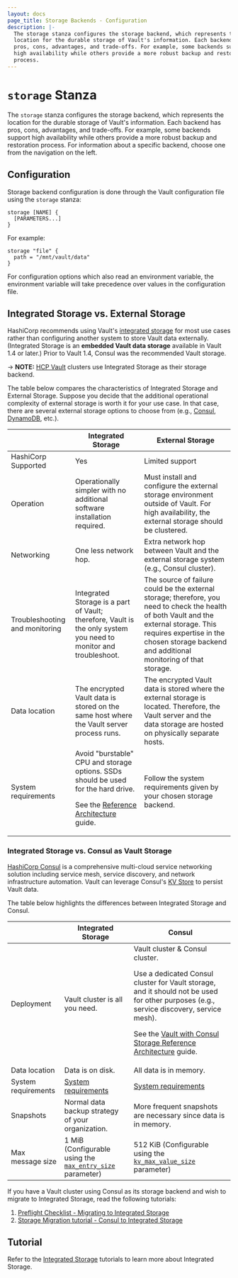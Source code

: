 ```yaml
---
layout: docs
page_title: Storage Backends - Configuration
description: |-
  The storage stanza configures the storage backend, which represents the
  location for the durable storage of Vault's information. Each backend has
  pros, cons, advantages, and trade-offs. For example, some backends support
  high availability while others provide a more robust backup and restoration
  process.
---
```


# `storage` Stanza

The `storage` stanza configures the storage backend, which represents the
location for the durable storage of Vault's information. Each backend has pros,
cons, advantages, and trade-offs. For example, some backends support high
availability while others provide a more robust backup and restoration process.
For information about a specific backend, choose one from the navigation on the
left.

## Configuration

Storage backend configuration is done through the Vault configuration file using
the `storage` stanza:

```hcl
storage [NAME] {
  [PARAMETERS...]
}
```

For example:

```hcl
storage "file" {
  path = "/mnt/vault/data"
}
```

For configuration options which also read an environment variable, the
environment variable will take precedence over values in the configuration
file.

## Integrated Storage vs. External Storage

HashiCorp recommends using Vault's [integrated
storage](/docs/configuration/storage/raft) for most use cases rather than
configuring another system to store Vault data externally. (Integrated Storage is
an **embedded Vault data storage** available in Vault 1.4 or later.) Prior to Vault 1.4, Consul was the recommended Vault storage.

-> **NOTE:** [HCP Vault](https://cloud.hashicorp.com/products/vault) clusters
use Integrated Storage as their storage backend.

The table below compares the characteristics of Integrated Storage and External
Storage. Suppose you decide that the additional operational complexity of external storage is worth it for your use case. In that case, there are several external storage options to choose from (e.g., [Consul](/docs/configuration/storage/consul), [DynamoDB](/docs/configuration/storage/dynamodb), etc.).

|                                | Integrated Storage                                                                                                                                                                                                           | External Storage                                                                                                                                                                                                                      |
| ------------------------------ | ---------------------------------------------------------------------------------------------------------------------------------------------------------------------------------------------------------------------------- | ------------------------------------------------------------------------------------------------------------------------------------------------------------------------------------------------------------------------------------- |
| HashiCorp Supported            | Yes                                                                                                                                                                                                                          | Limited support                                                                                                                                                                                                                       |
| Operation                      | Operationally simpler with no additional software installation required.                                                                                                                                                     | Must install and configure the external storage environment outside of Vault. For high availability, the external storage should be clustered.                                                                                        |
| Networking                     | One less network hop.                                                                                                                                                                                                        | Extra network hop between Vault and the external storage system (e.g., Consul cluster).                                                                                                                                               |
| Troubleshooting and monitoring | Integrated Storage is a part of Vault; therefore, Vault is the only system you need to monitor and troubleshoot.                                                                                                             | The source of failure could be the external storage; therefore, you need to check the health of both Vault and the external storage. This requires expertise in the chosen storage backend and additional monitoring of that storage. |
| Data location                  | The encrypted Vault data is stored on the same host where the Vault server process runs.                                                                                                                                     | The encrypted Vault data is stored where the external storage is located. Therefore, the Vault server and the data storage are hosted on physically separate hosts.                                                                   |
| System requirements            | Avoid "burstable" CPU and storage options. SSDs should be used for the hard drive. <p />See the [Reference Architecture](https://learn.hashicorp.com/tutorials/vault/raft-reference-architecture#system-requirements) guide. | Follow the system requirements given by your chosen storage backend.                                                                                                                                                                  |

### Integrated Storage vs. Consul as Vault Storage

[HashiCorp Consul](https://www.consul.io/docs/intro) is a comprehensive
multi-cloud service networking solution including service mesh, service
discovery, and network infrastructure automation. Vault can leverage
Consul's [KV Store](https://www.consul.io/api-docs/kv) to persist Vault data.

The table below highlights the differences between Integrated Storage and
Consul.

|                     | Integrated Storage                                                                                                 | Consul                                                                                                                                                                                                                                                                                                                                           |
| ------------------- | ------------------------------------------------------------------------------------------------------------------ | ------------------------------------------------------------------------------------------------------------------------------------------------------------------------------------------------------------------------------------------------------------------------------------------------------------------------------------------------ |
| Deployment          | Vault cluster is all you need.                                                                                     | Vault cluster & Consul cluster. <p />Use a dedicated Consul cluster for Vault storage, and it should not be used for other purposes (e.g., service discovery, service mesh). <p />See the [Vault with Consul Storage Reference Architecture](https://learn.hashicorp.com/tutorials/vault/reference-architecture#recommended-architecture) guide. |
| Data location       | Data is on disk.                                                                                                   | All data is in memory.                                                                                                                                                                                                                                                                                                                           |
| System requirements | [System requirements](https://learn.hashicorp.com/tutorials/vault/raft-reference-architecture#system-requirements) | [System requirements](https://learn.hashicorp.com/tutorials/vault/reference-architecture#hardware-sizing-for-vault-servers)                                                                                                                                                                                                                      |
| Snapshots           | Normal data backup strategy of your organization.                                                                  | More frequent snapshots are necessary since data is in memory.                                                                                                                                                                                                                                                                                   |
| Max message size    | 1 MiB (Configurable using the [`max_entry_size`](/docs/configuration/storage/raft#max_entry_size) parameter)       | 512 KiB (Configurable using the [`kv_max_value_size`](https://www.consul.io/docs/agent/options#kv_max_value_size) parameter)                                                                                                                                                                                                                     |

If you have a Vault cluster using Consul as its storage backend and wish to
migrate to Integrated Storage, read the following tutorials:

1. [Preflight Checklist - Migrating to Integrated
   Storage](https://learn.hashicorp.com/tutorials/vault/storage-migration-checklist)
1. [Storage Migration tutorial - Consul to Integrated
   Storage](https://learn.hashicorp.com/tutorials/vault/raft-migration)

## Tutorial

Refer to the [Integrated
Storage](https://learn.hashicorp.com/collections/vault/raft) tutorials
to learn more about Integrated Storage.
